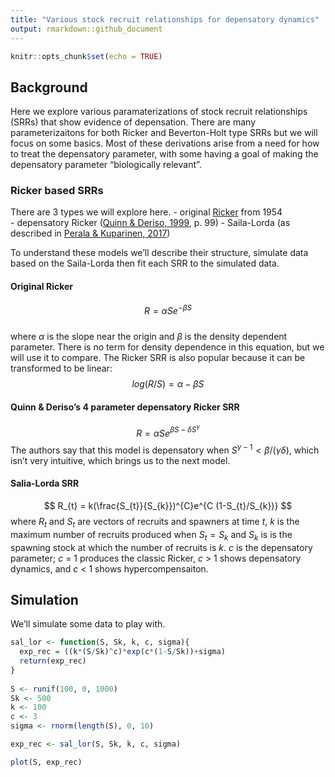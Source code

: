 ```yaml
---
title: "Various stock recruit relationships for depensatory dynamics"
output: rmarkdown::github_document
---
```


```r
knitr::opts_chunk$set(echo = TRUE)
```
## Background  
Here we explore various paramaterizations of stock recruit relationships (SRRs) that show evidence of depensation. There are many parameterizaitons for both Ricker and Beverton-Holt type SRRs but we will focus on some basics. Most of these derivations arise from a need for how to treat the depensatory parameter, with some having a goal of making the depensatory parameter "biologically relevant".    

### Ricker based SRRs  
There are 3 types we will explore here. 
- original [Ricker](https://cdnsciencepub.com/doi/10.1139/f54-039) from 1954  
- depensatory Ricker ([Quinn & Deriso, 1999](https://books.google.ca/books/about/Quantitative_Fish_Dynamics.html?id=5FVBj8jnh6sC&redir_esc=y), p. 99)
- Saila-Lorda (as described in [Perala & Kuparinen, 2017](http://dx.doi.org/10.1098/rspb.2017.1284))

To understand these models we'll describe their structure, simulate data based on the Saila-Lorda then fit each SRR to the simulated data.  

#### Original Ricker  
$$ R = \alpha Se^{-\beta S} $$  
where $\alpha$ is the slope near the origin and $\beta$ is the density dependent parameter. There is no term for density dependence in this equation, but we will use it to compare. The Ricker SRR is also popular because it can be transformed to be linear:  
$$ log(R/S) = \alpha - \beta S $$  

#### Quinn & Deriso's 4 parameter depensatory Ricker SRR  
$$ R = \alpha Se^{\beta S - \delta S^{\gamma }} $$
The authors say that this model is depensatory when $S^{\gamma -1} < \beta / (\gamma \delta)$, which isn't very intuitive, which brings us to the next model.    

#### Salia-Lorda SRR  
$$ R_{t} = k(\frac{S_{t}}{S_{k}})^{C}e^{C (1-S_{t}/S_{k})} $$
where $R_{t}$ and $S_{t}$ are vectors of recruits and spawners at time *t*, *k* is the maximum number of recruits produced when $S_{t} = S_{k}$ and $S_{k}$ is is the spawning stock at which the number of recruits is *k*. *c* is the depensatory parameter; *c* = 1 produces the classic Ricker, *c* > 1 shows depensatory dynamics, and *c* < 1 shows hypercompensaiton.  

## Simulation  
We'll simulate some data to play with.  

```r
sal_lor <- function(S, Sk, k, c, sigma){
  exp_rec = ((k*(S/Sk)^c)*exp(c*(1-S/Sk))+sigma)
  return(exp_rec)
}
  
S <- runif(100, 0, 1000)
Sk <- 500
k <- 100
c <- 3
sigma <- rnorm(length(S), 0, 10)

exp_rec <- sal_lor(S, Sk, k, c, sigma)

plot(S, exp_rec)
```  